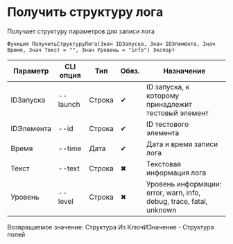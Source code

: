 ﻿---
sidebar_position: 2
description: Получить структуру лога и другие функции для работы с ReportPortal в Открытом пакете интеграций - бесплатной open-source библиотеке интеграций для 1С:Предприятие 8, OneScript и CLI
keywords: [1C, 1С, 1С:Предприятие, 1С:Предприятие 8.3, API, Интеграция, Сервисы, Обмен, OneScript, CLI, ReportPortal]
---


# Получить структуру лога
 Получает структуру параметров для записи лога



`Функция ПолучитьСтруктуруЛога(Знач IDЗапуска, Знач IDЭлемента, Знач Время, Знач Текст = "", Знач Уровень = "info") Экспорт`

  | Параметр | CLI опция | Тип | Обяз. | Назначение |
  |-|-|-|-|-|
  | IDЗапуска | --launch | Строка | &#x2714; | ID запуска, к которому принадлежит тестовый элемент |
  | IDЭлемента | --id | Строка | &#x2714; | ID тестового элемента |
  | Время | --time | Дата | &#x2714; | Дата и время записи лога |
  | Текст | --text | Строка | &#x2716; | Текстовая информация лога |
  | Уровень | --level | Строка | &#x2716; | Уровень информации: error, warn, info, debug, trace, fatal, unknown |

  
  Возвращаемое значение:   Структура Из КлючИЗначение - Структура полей

<br/>




```bsl title="Пример использования для 1С:Предприятие/OneScript"

```
    




